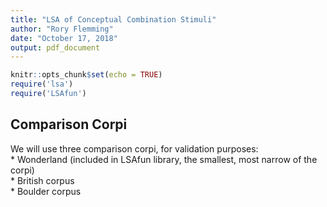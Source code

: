 ```yaml
---
title: "LSA of Conceptual Combination Stimuli"
author: "Rory Flemming"
date: "October 17, 2018"
output: pdf_document
---
```


```r
knitr::opts_chunk$set(echo = TRUE)
require('lsa')
require('LSAfun')

```
## Comparison Corpi  
We will use three comparison corpi, for validation purposes:  
* Wonderland (included in LSAfun library, the smallest, most narrow of the corpi)  
* British corpus  
* Boulder corpus  
```r

```
